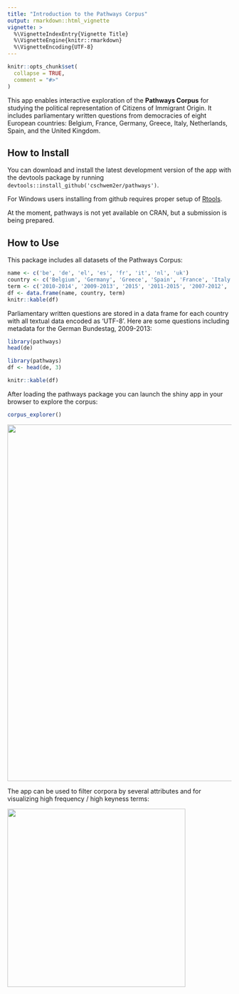 ```yaml
---
title: "Introduction to the Pathways Corpus"
output: rmarkdown::html_vignette
vignette: >
  %\VignetteIndexEntry{Vignette Title}
  %\VignetteEngine{knitr::rmarkdown}
  %\VignetteEncoding{UTF-8}
---
```


```r
knitr::opts_chunk$set(
  collapse = TRUE,
  comment = "#>"
)
```




This app enables interactive exploration of the **Pathways Corpus** for studying the political representation of Citizens of Immigrant Origin. It includes parliamentary written questions from democracies of eight European countries: Belgium, France, Germany, Greece, Italy, Netherlands, Spain, and the United Kingdom.

## How to Install

You can download and install the latest development version of the app with the devtools package by running ``devtools::install_github('cschwem2er/pathways')``.    

For Windows users installing from github requires proper setup of [Rtools](https://cran.r-project.org/bin/windows/Rtools/).

At the moment, pathways is not yet available on CRAN, but a submission is being prepared.

## How to Use


This package includes all datasets of the Pathways Corpus:

```r
name <- c('be', 'de', 'el', 'es', 'fr', 'it', 'nl', 'uk')
country <- c('Belgium', 'Germany', 'Greece', 'Spain', 'France', 'Italy', 'Netherlands', 'United Kingdom')
term <- c('2010-2014', '2009-2013', '2015', '2011-2015', '2007-2012', '2008-2013', '2010-2012', '2010-2015')
df <- data.frame(name, country, term)
knitr::kable(df)
```

Parliamentary written questions are stored in a data frame for each country with all textual data encoded as 'UTF-8'. Here are some questions including metadata for the German Bundestag, 2009-2013:

```r
library(pathways)
head(de)
```
```r
library(pathways)
df <- head(de, 3)
```


```r

knitr::kable(df)
```


After loading the pathways package you can launch the shiny app in your browser to explore the corpus:

```r
corpus_explorer()
```

<img src="../man/figures/app_interface.png" width="800">

The app can be used to filter corpora by several attributes and for visualizing high frequency / high keyness terms:

<img src="../man/figures/app_keyness.png" width="400">
